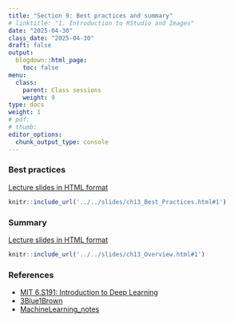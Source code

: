 ```yaml
---
title: "Section 9: Best practices and summary"
# linktitle: "1. Introduction to RStudio and Images"
date: "2025-04-30"
class_date: "2025-04-30"
draft: false
output:
  blogdown::html_page:
    toc: false
menu:
  class:
    parent: Class sessions
    weight: 9
type: docs
weight: 1
# pdf: 
# thumb: 
editor_options: 
  chunk_output_type: console
---
```


### Best practices 

<a href="../../slides/ch13_Best_Practices.html#1" target="_blank">Lecture slides in HTML format</a>

```r
knitr::include_url('../../slides/ch13_Best_Practices.html#1')
```

### Summary

<a href="../../slides/ch13_Overview.html#1" target="_blank">Lecture slides in HTML format</a>

```r
knitr::include_url('../../slides/ch13_Overview.html#1')
```

### References

- [MIT 6.S191: Introduction to Deep Learning](https://www.youtube.com/playlist?list=PLtBw6njQRU-rwp5__7C0oIVt26ZgjG9NI)
- [3Blue1Brown](https://www.youtube.com/@3blue1brown/playlists)
- [MachineLearning_notes](https://github.com/mdozmorov/MachineLearning_notes)


